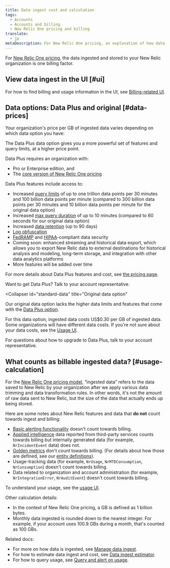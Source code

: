 ```yaml
---
title: Data ingest cost and calculation
tags:
  - Accounts
  - Accounts and billing
  - New Relic One pricing and billing
translate:
  - jp
metaDescription: For New Relic One pricing, an explanation of how data ingest is calculated for billing purposes. 
---
```


For [New Relic One pricing](/docs/accounts/accounts-billing/new-relic-one-pricing-billing/new-relic-one-pricing-billing), the data ingested and stored to your New Relic organization is one billing factor.

## View data ingest in the UI [#ui]

For how to find billing and usage information in the UI, see [Billing-related UI](/docs/accounts/accounts-billing/general-account-settings/introduction-account-settings).

## Data options: Data Plus and original [#data-prices]

Your organization's price per GB of ingested data varies depending on which data option you have: 

<CollapserGroup>
  <Collapser
    id="data-plus"
    title="Data Plus"
  >

The Data Plus data option gives you a more powerful set of features and query limits, at a higher price point.

Data Plus requires an organization with:

* Pro or Enterprise edition, and
* The [core version of New Relic One pricing](/docs/accounts/accounts-billing/new-relic-one-pricing-billing/core-users-release)

Data Plus features include access to: 

* Increased [query limits](/docs/query-your-data/nrql-new-relic-query-language/get-started/rate-limits-nrql-queries) of up to one trillion data points per 30 minutes and 100 billion data points per minute (compared to 300 billion data points per 30 minutes and 10 billion data points per minute for the original data option)
* Increased [max query duration](/docs/query-your-data/nrql-new-relic-query-language/get-started/rate-limits-nrql-queries/#query-duration) of up to 10 minutes (compared to 60 seconds for our original data option)
* Increased [data retention](/docs/data-apis/manage-data/manage-data-retention) (up to 90 days) 
* [Log obfuscation](/docs/logs/ui-data/obfuscation-ui)
* [FedRAMP](/docs/security/security-privacy/compliance/fedramp-compliant-endpoints) and [HIPAA](/docs/security/security-privacy/compliance/hipaa-readiness-new-relic)-compliant data security  
* Coming soon: enhanced streaming and historical data export, which allows you to export New Relic data to external destinations for historical analysis and modeling, long-term storage, and integration with other data analytics platforms
* More features will be added over time 

For more details about Data Plus features and cost, see [the pricing page](https://newrelic.com/pricing). 

Want to get Data Plus? Talk to your account representative. 
  </Collapser>

  <Collapser
    id="standard-data"
    title="Original data option"
  >  
Our original data option lacks the higher data limits and features that come with the [Data Plus option](#data-plus). 

For this data option, ingested data costs US$0.30 per GB of ingested data. Some organizations will have different data costs. If you're not sure about your data costs, see the [Usage UI](/docs/accounts/accounts-billing/new-relic-one-pricing-billing/billing-ui).

For questions about how to upgrade to Data Plus, talk to your account representative. 

  </Collapser>
</CollapserGroup>

## What counts as billable ingested data? [#usage-calculation]

For the [New Relic One pricing model](/docs/accounts/accounts-billing/new-relic-one-pricing-billing/new-relic-one-pricing-billing), “ingested data” refers to the data saved to New Relic by your organization after we apply various data trimming and data transformation rules. In other words, it's not the amount of raw data sent to New Relic, but the size of the data that actually ends up being stored.

Here are some notes about New Relic features and data that **do not** count towards ingest and billing:
* [Basic alerting functionality](/docs/alerts-applied-intelligence/new-relic-alerts/learn-alerts/alerts-concepts-workflow) doesn't count towards billing.
* [Applied intelligence](/docs/alerts-applied-intelligence/new-relic-alerts/get-started/introduction-applied-intelligence) data reported from third-party services counts towards billing but internally generated data (for example, `NrIncidentEvent` data) does not.
* [Golden metrics](/docs/apis/nerdgraph/examples/golden-metrics-entities-nerdgraph-api-tutorial) don't count towards billing. (For details about how those are defined, see our [entity definitions](https://github.com/newrelic/entity-definitions)). 
* Usage-tracking data (for example, `NrUsage`, `NrMTDConsumption`, `NrConsumption`) doesn't count towards billing.
* Data related to organization and account administration (for example, `NrIntegrationError`, `NrAuditEvent`) doesn't count towards billing.

To understand your usage, see the [usage UI](/docs/accounts/accounts-billing/new-relic-one-pricing-billing/billing-ui).

Other calculation details:

* In the context of New Relic One pricing, a GB is defined as 1 billion bytes.
* Monthly data ingested is rounded down to the nearest integer. For example, if your account uses 100.9 GBs during a month, that's counted as 100 GBs.

Related docs:

* For more on how data is ingested, see [Manage data ingest](/docs/data-apis/manage-data/manage-data-coming-new-relic).
* For how to estimate data ingest and cost, see [Data ingest estimator](/docs/data-apis/manage-data/calculate-data-ingest).
* For how to query usage, see [Query and alert on usage](/docs/accounts/accounts-billing/new-relic-one-pricing-billing/usage-queries-alerts).



